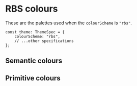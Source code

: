 
<Meta title="Foundations/Colours/RBS" />

# RBS colours

These are the palettes used when the `colourScheme` is `"rbs"`.

```tsx
const theme: ThemeSpec = {
    colourScheme: "rbs",
    // ...other specifications
};
```

## Semantic colours

<SemanticColourDisplay theme={RBSTheme} />

## Primitive colours

<PrimitiveColourDisplay theme={RBSTheme} />
